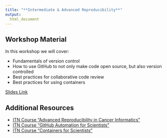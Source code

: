 ```yaml
---
title: "**Intermediate & Advanced Reproducibility**"
output:
  html_document
---
```


## Workshop Material

In this workshop we will cover:

- Fundamentals of version control
- How to use GitHub to not only make code open source, but also version controlled
- Best practices for collaborative code review
- Best practices for using containers


<div class = "link_button"><a href="https://docs.google.com/presentation/d/1_5FJ6SYA2t1F7BX5-Vvzi2LHEVUmXS4eFvousSqcl9w/edit#slide=id.g2ebd8828116_0_779" target="_blank"> Slides Link</a></div>

<!--
<div class = "slido_button"><a href="{FILL IN}" target="_blank"> Discussion Link </a></div>

<div class = "resource_button"><a
href="{FILL IN}" target="_blank"> Resource Link </a></div>
<br>

-->

## Additional Resources

- [ITN Course "Advanced Reproducibility in Cancer Informatics"](https://jhudatascience.org/Adv_Reproducibility_in_Cancer_Informatics/introduction.html)
- [ITN Course "GitHub Automation for Scientists"](https://hutchdatascience.org/GitHub_Automation_for_Scientists/)
- [ITN Course "Containers for Scientists"](https://hutchdatascience.org/Containers_for_Scientists/)
